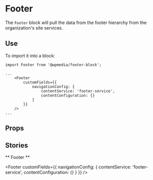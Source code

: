 
<Meta title="Footer" component={Footer} />

# Footer

The `Footer` block will pull the data from the footer hierarchy from the organization's site services.

## Use

To import it into a block:

```
import Footer from '@wpmedia/footer-block';

...
    <Footer
        customFields={{
            navigationConfig: {
                contentService: 'footer-service',
                contentConfiguration: {}
            }
        }}
    />
...

```

## Props
<Props of={Footer} />

## Stories

** Footer **
<Preview>
    <Story name="Default Layout">
        <footer>
            <Footer
                customFields={{
                    navigationConfig: {
                        contentService: 'footer-service',
                        contentConfiguration: {}
                    }
                }}
            />
        </footer>
    </Story>
</Preview>